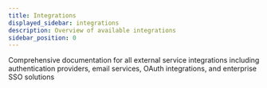 ```yaml
---
title: Integrations
displayed_sidebar: integrations
description: Overview of available integrations
sidebar_position: 0
---
```



Comprehensive documentation for all external service integrations including authentication providers, email services, OAuth integrations, and enterprise SSO solutions

<DocCardList />